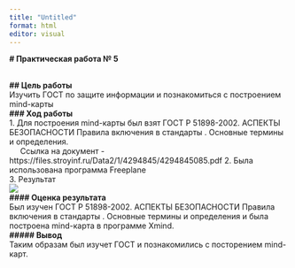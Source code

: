 ---
title: "Untitled"
format: html
editor: visual
---

**\# Практическая работа № 5**

\
**\## Цель работы**\
Изучить ГОСТ по защите информации и познакомиться с построением mind-карты\
**\### Ход работы**\
1. Для построения mind-карты был взят ГОСТ Р 51898-2002. АСПЕКТЫ БЕЗОПАСНОСТИ Правила включения в стандарты
. Основные термины и определения.\
     Ссылка на документ - https://files.stroyinf.ru/Data2/1/4294845/4294845085.pdf
2. Была использована программа Freeplane\
3. Результат\
![](screenhots/mind.png)\
**\#### Оценка результата**\
Был изучен ГОСТ Р 51898-2002. АСПЕКТЫ БЕЗОПАСНОСТИ Правила включения в стандарты
. Основные термины и определения и была построена mind-карта в программе Xmind.\
**\##### Вывод**\
Таким образам был изучет ГОСТ и познакомились с посторением mind-карт.
